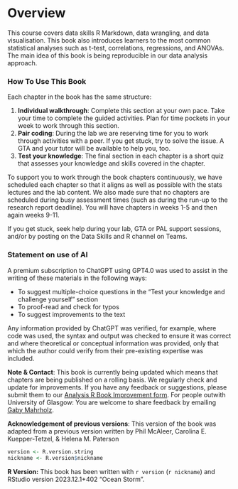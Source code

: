 # Overview {.unnumbered}


This course covers data skills R Markdown, data wrangling, and data visualisation. This book also introduces learners to the most common statistical analyses such as t-test, correlations, regressions, and ANOVAs. The main idea of this book is being reproducible in our data analysis approach. 


### How To Use This Book {.unnumbered}

Each chapter in the book has the same structure: 

1. **Individual walkthrough**: Complete this section at your own pace. Take your time to complete the guided activities. Plan for time pockets in your week to work through this section. 
2. **Pair coding**: During the lab we are reserving time for you to work through activities with a peer. If you get stuck, try to solve the issue. A GTA and your tutor will be available to help you, too. 
3. **Test your knowledge**: The final section in each chapter is a short quiz that assesses your knowledge and skills covered in the chapter. 


To support you to work through the book chapters continuously, we have scheduled each chapter so that it aligns as well as possible with the stats lectures and the lab content. We also made sure that no chapters are scheduled during busy assessment times (such as during the run-up to the research report deadline). You will have chapters in weeks 1-5 and then again weeks 9-11. 

If you get stuck, seek help during your lab, GTA or PAL support sessions, and/or by posting on the Data Skills and R channel on Teams. 

### Statement on use of AI {.unnumbered}

A premium subscription to ChatGPT using GPT4.0 was used to assist in the writing of these materials in the following ways:

* To suggest multiple-choice questions in the "Test your knowledge and challenge yourself" section
* To proof-read and check for typos
* To suggest improvements to the text

Any information provided by ChatGPT was verified, for example, where code was used, the syntax and output was checked to ensure it was correct and where theoretical or conceptual information was provided, only that which the author could verify from their pre-existing expertise was included. 





**Note & Contact**: This book is currently being updated which means that chapters are being published on a rolling basis. We regularly check and update for improvements. If you have any feedback or suggestions, please submit them to our [Analysis R Book Improvement form](https://forms.office.com/e/qsZCBmduJB){target="_blank"}. For people outwith University of Glasgow: You are welcome to share feedback by emailing [Gaby Mahrholz](mailto:gaby.mahrholz@glasgow.ac.uk). 

**Acknowledgement of previous versions**: This version of the book was adapted from a previous version written by Phil McAleer, Carolina E. Kuepper-Tetzel, & Helena M. Paterson



```r
version <- R.version.string
nickname <- R.version$nickname
```

**R Version:** This book has been written with `r version` (`r nickname`) and RStudio version 2023.12.1+402 "Ocean Storm".

